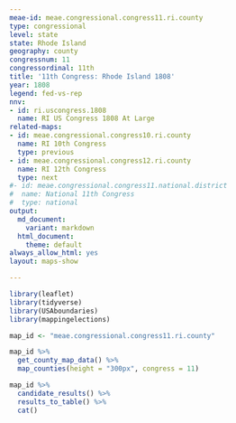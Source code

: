 ```yaml
---
meae-id: meae.congressional.congress11.ri.county
type: congressional
level: state
state: Rhode Island
geography: county
congressnum: 11
congressordinal: 11th
title: '11th Congress: Rhode Island 1808'
year: 1808
legend: fed-vs-rep
nnv:
- id: ri.uscongress.1808
  name: RI US Congress 1808 At Large
related-maps:
- id: meae.congressional.congress10.ri.county
  name: RI 10th Congress
  type: previous
- id: meae.congressional.congress12.ri.county
  name: RI 12th Congress
  type: next
#- id: meae.congressional.congress11.national.district
#  name: National 11th Congress
#  type: national
output:
  md_document:
    variant: markdown
  html_document:
    theme: default
always_allow_html: yes
layout: maps-show

---
```


```r
library(leaflet)
library(tidyverse)
library(USAboundaries)
library(mappingelections)

map_id <- "meae.congressional.congress11.ri.county"
```

<div class="map">

```r
map_id %>%
  get_county_map_data() %>%
  map_counties(height = "300px", congress = 11)
```

</div>

<div class="results-table">

```r
map_id %>%
  candidate_results() %>%
  results_to_table() %>%
  cat()
```

</div>
